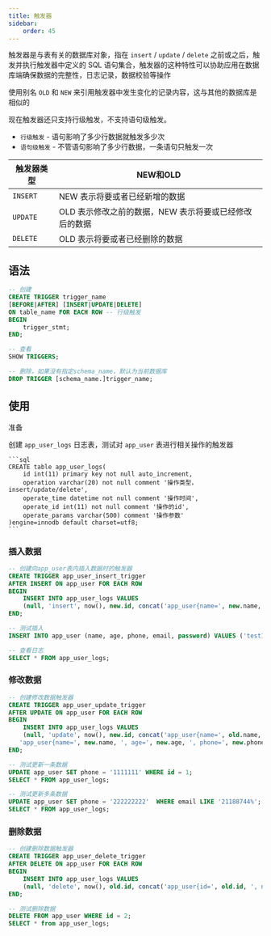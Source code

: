 ```yaml
---
title: 触发器
sidebar:
    order: 45
---
```



触发器是与表有关的数据库对象，指在 `insert` / `update` / `delete` 之前或之后，触发并执行触发器中定义的 SQL 语句集合，触发器的这种特性可以协助应用在数据库端确保数据的完整性，日志记录，数据校验等操作

使用别名 `OLD` 和 `NEW` 来引用触发器中发生变化的记录内容，这与其他的数据库是相似的

现在触发器还只支持行级触发，不支持语句级触发。

- `行级触发` - 语句影响了多少行数据就触发多少次
- `语句级触发` - 不管语句影响了多少行数据，一条语句只触发一次

| 触发器类型 | NEW和OLD                                               |
| ---------- | ------------------------------------------------------ |
| `INSERT`   | NEW 表示将要或者已经新增的数据                         |
| `UPDATE`   | OLD 表示修改之前的数据，NEW 表示将要或已经修改后的数据 |
| `DELETE`   | OLD 表示将要或者已经删除的数据                         |

## 语法

```sql
-- 创建
CREATE TRIGGER trigger_name
[BEFORE|AFTER] [INSERT|UPDATE|DELETE]
ON table_name FOR EACH ROW -- 行级触发
BEGIN
    trigger_stmt;
END;

-- 查看
SHOW TRIGGERS;

-- 删除，如果没有指定schema_name，默认为当前数据库
DROP TRIGGER [schema_name.]trigger_name;
```

## 使用

准备<InternalLink text="测试数据" href="mysql/view#测试数据" />

创建 `app_user_logs` 日志表，测试对 `app_user` 表进行相关操作的触发器

    ```sql
    CREATE table app_user_logs(
        id int(11) primary key not null auto_increment,
        operation varchar(20) not null comment '操作类型，insert/update/delete',
        operate_time datetime not null comment '操作时间',
        operate_id int(11) not null comment '操作的id',
        operate_params varchar(500) comment '操作参数'
    )engine=innodb default charset=utf8;
    ```

### 插入数据

```sql
-- 创建向app_user表内插入数据时的触发器
CREATE TRIGGER app_user_insert_trigger
AFTER INSERT ON app_user FOR EACH ROW
BEGIN
    INSERT INTO app_user_logs VALUES
    (null, 'insert', now(), new.id, concat('app_user{name=', new.name, ', age=', new.age, ', phone=', new.phone, '}'));
END;

-- 测试插入
INSERT INTO app_user (name, age, phone, email, password) VALUES ('test1', 11, '12453214732', '5341543342@qq.com', '');

-- 查看日志
SELECT * FROM app_user_logs;
```

### 修改数据

```sql
-- 创建修改数据触发器
CREATE TRIGGER app_user_update_trigger
AFTER UPDATE ON app_user FOR EACH ROW
BEGIN
    INSERT INTO app_user_logs VALUES
    (null, 'update', now(), new.id, concat('app_user{name=', old.name, ', age=', old.age, ', phone=', old.phone, '}==>',
   'app_user{name=', new.name, ', age=', new.age, ', phone=', new.phone, '}'));
END;

-- 测试更新一条数据
UPDATE app_user SET phone = '1111111' WHERE id = 1;
SELECT * FROM app_user_logs;

-- 测试更新多条数据
UPDATE app_user SET phone = '222222222'  WHERE email LIKE '21188744%';
SELECT * FROM app_user_logs;
```

### 删除数据

```sql
-- 创建删除数据触发器
CREATE TRIGGER app_user_delete_trigger
AFTER DELETE ON app_user FOR EACH ROW
BEGIN
    INSERT INTO app_user_logs VALUES
    (null, 'delete', now(), old.id, concat('app_user{id=', old.id, ', name=', old.name, ', age=', old.age, ', phone=', old.phone, '}'));
END;

-- 测试删除数据
DELETE FROM app_user WHERE id = 2;
SELECT * from app_user_logs;
```
